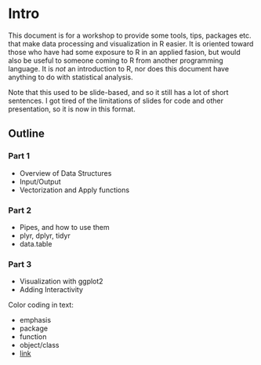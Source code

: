 # Intro

This document is for a workshop to provide some tools, tips, packages etc. that make data processing and visualization in R easier.  It is oriented toward those who have had some exposure to R in an applied fasion, but would also be useful to someone coming to R from another programming language.  It is *not* an introduction to R, nor does this document have anything to do with statistical analysis.

Note that this used to be slide-based, and so it still has a lot of short sentences. I got tired of the limitations of slides for code and other presentation, so it is now in this format.



## Outline

### Part 1

- Overview of Data Structures
- Input/Output
- Vectorization and Apply functions

### Part 2

- Pipes, and how to use them
- plyr, dplyr, tidyr
- data.table

### Part 3

- Visualization with ggplot2
- Adding Interactivity


Color coding in text:

- <span class="emph">emphasis</span>
- <span class="pack">package</span>
- <span class="func">function</span>
- <span class="objclass">object/class</span>
- [link]()
